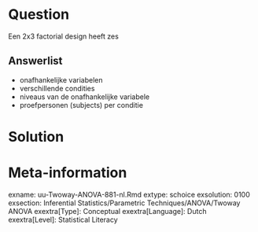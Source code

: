 

Question
========
Een 2x3 factorial design heeft zes

Answerlist
----------
* onafhankelijke variabelen
* verschillende condities
* niveaus van de onafhankelijke variabele
* proefpersonen (subjects) per conditie


Solution
========



Meta-information
================
exname: uu-Twoway-ANOVA-881-nl.Rmd
extype: schoice
exsolution: 0100
exsection: Inferential Statistics/Parametric Techniques/ANOVA/Twoway ANOVA
exextra[Type]: Conceptual
exextra[Language]: Dutch
exextra[Level]: Statistical Literacy